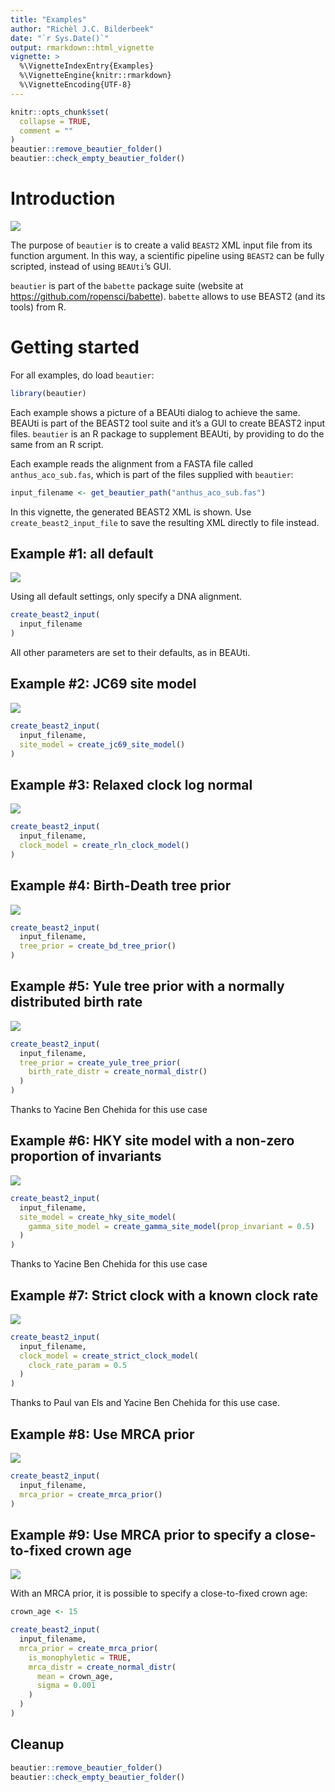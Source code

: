 ```yaml
---
title: "Examples"
author: "Richèl J.C. Bilderbeek"
date: "`r Sys.Date()`"
output: rmarkdown::html_vignette
vignette: >
  %\VignetteIndexEntry{Examples}
  %\VignetteEngine{knitr::rmarkdown}
  %\VignetteEncoding{UTF-8}
---
```



```r
knitr::opts_chunk$set(
  collapse = TRUE,
  comment = ""
)
beautier::remove_beautier_folder()
beautier::check_empty_beautier_folder()
```

# Introduction

![](beautier_logo.png)

The purpose of `beautier` is to create a valid `BEAST2` XML input file
from its function argument. In this way, a scientific pipeline using
`BEAST2` can be fully scripted, instead of using `BEAUti`'s GUI.

`beautier` is part of the `babette` package suite (website at [https://github.com/ropensci/babette](https://github.com/ropensci/babette)).
`babette` allows to use BEAST2 (and its tools) from R.

# Getting started

For all examples, do load `beautier`:

```r
library(beautier)
```

Each example shows a picture of a BEAUti dialog to achieve the same.
BEAUti is part of the BEAST2 tool suite and it's a GUI to create BEAST2
input files. `beautier` is an R package to supplement BEAUti, by providing
to do the same from an R script.

Each example reads the alignment from a FASTA file called `anthus_aco_sub.fas`,
which is part of the files supplied with `beautier`:

```r
input_filename <- get_beautier_path("anthus_aco_sub.fas")
```

In this vignette, the generated BEAST2 XML is shown.
Use `create_beast2_input_file` to save the resulting
XML directly to file instead.

## Example #1: all default

![](all_default.png)

Using all default settings, only specify a DNA alignment.

```r
create_beast2_input(
  input_filename
)
```

All other parameters are set to their defaults, as in BEAUti.

## Example #2: JC69 site model

![](jc69_2_4.png)

```r
create_beast2_input(
  input_filename,
  site_model = create_jc69_site_model()
)
```

## Example #3: Relaxed clock log normal

![](rln_2_4.png)

```r
create_beast2_input(
  input_filename,
  clock_model = create_rln_clock_model()
)
```

## Example #4: Birth-Death tree prior

![](bd_2_4.png)

```r
create_beast2_input(
  input_filename,
  tree_prior = create_bd_tree_prior()
)
```

## Example #5: Yule tree prior with a normally distributed birth rate

![](birth_rate_normal_2_4.png)

```r
create_beast2_input(
  input_filename,
  tree_prior = create_yule_tree_prior(
    birth_rate_distr = create_normal_distr()
  )
)
```

Thanks to Yacine Ben Chehida for this use case

## Example #6: HKY site model with a non-zero proportion of invariants

![](hky_prop_invariant_0_5_2_4.png)

```r
create_beast2_input(
  input_filename,
  site_model = create_hky_site_model(
    gamma_site_model = create_gamma_site_model(prop_invariant = 0.5)
  )
)
```

Thanks to Yacine Ben Chehida for this use case

## Example #7: Strict clock with a known clock rate

![](strict_clock_rate_0_5_2_4.png)

```r
create_beast2_input(
  input_filename,
  clock_model = create_strict_clock_model(
    clock_rate_param = 0.5
  )
)
```

Thanks to Paul van Els and Yacine Ben Chehida for this use case.

## Example #8: Use MRCA prior

![](mrca_prior_all.png)

```r
create_beast2_input(
  input_filename,
  mrca_prior = create_mrca_prior()
)
```

## Example #9: Use MRCA prior to specify a close-to-fixed crown age

![](mrca_prior_crown_age.png)

With an MRCA  prior, it is possible
to specify a close-to-fixed crown age:

```r
crown_age <- 15

create_beast2_input(
  input_filename,
  mrca_prior = create_mrca_prior(
    is_monophyletic = TRUE,
    mrca_distr = create_normal_distr(
      mean = crown_age,
      sigma = 0.001
    )
  )
)
```

## Cleanup

```r
beautier::remove_beautier_folder()
beautier::check_empty_beautier_folder()
```
